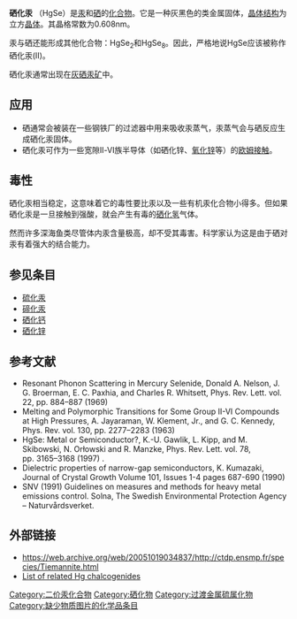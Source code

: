 {{chembox
| verifiedrevid = 364359765
|   Name = 硒化汞(Ⅱ)
| ImageFile = Mercury(II)-selenide-unit-cell-3D-ionic.png
<!-- | ImageSize = 200px -->
|   ImageName = 硒化汞(Ⅱ)晶胞
| IUPACName = 硒化汞(Ⅱ)
|   OtherNames = 
| Section1 = {{Chembox Identifiers
|   CASNo = 20601-83-6
|    CASNo_Ref = {{cascite}}
|   RTECS = 
  }}
| Section2 = {{Chembox Properties
|   Formula = HgSe
|   MolarMass = 279.55
|   Appearance = 灰黑色固体
|   Density = 8.3 g/cm<sup>3</sup>
|   Solubility = 未知
|   MeltingPt = 1270 K  
  }}
| Section3 = {{Chembox Structure
|   Coordination = 
|   CrystalStruct = [[立方晶体|立方晶体]]
  }}
| Section4 = {{Chembox Thermochemistry
| DeltaHf = 247 kJ/mol
| Entropy = 
| HeatCapacity = 178 J kg<sup>−1</sup> K<sup>−1</sup>
  }}
| Section7 = {{Chembox Hazards
|   ExternalMSDS =
|   EUIndex = 080-002-00-6
|   EUClass = {{citation needed|很毒 ('''T+''')}}<br/>危害环境('''N''')
|   RPhrases = {{R26/27/28}}, {{R33}}, {{R50/53}}
|   SPhrases = {{S1/2}}, {{S13}}, {{S28}}, {{S45}}, {{S60}}, {{S61}}
|   NFPA-H =4 
|   NFPA-F = 
|   NFPA-R = 
|   FlashPt = 不可燃
|   PEL = 
  }}
| Section8 = {{Chembox Related
|   OtherAnions = [[氧化汞|氧化汞]]<br/>[[硫化汞|硫化汞]]<br/>[[碲化汞|碲化汞]]
|   OtherCations = [[硒化锌|硒化锌]]<br/>[[硒化钙|硒化钙]]
|   OtherCpds = 
  }}
}}

'''硒化汞''' （HgSe）是[[汞|汞]]和[[硒|硒]]的[[化合物|化合物]]。它是一种灰黑色的类金属固体，[[晶体结构|晶体结构]]为立方[[晶体|晶体]]。其晶格常数为0.608nm。

汞与硒还能形成其他化合物：HgSe<sub>2</sub>和HgSe<sub>8</sub>。因此，严格地说HgSe应该被称作硒化汞(Ⅱ)。

硒化汞通常出现在[[灰硒汞矿|灰硒汞矿]]中。

==应用==
* 硒通常会被装在一些钢铁厂的过滤器中用来吸收汞蒸气，汞蒸气会与硒反应生成硒化汞固体。
* 硒化汞可作为一些宽隙Ⅱ-Ⅵ族半导体（如硒化锌、[[氧化锌|氧化锌]]等）的[[欧姆接触|欧姆接触]]。

==毒性==
硒化汞相当稳定，这意味着它的毒性要比汞以及一些有机汞化合物小得多。但如果硒化汞是一旦接触到强酸，就会产生有毒的[[硒化氢|硒化氢]]气体。

然而许多深海鱼类尽管体内汞含量极高，却不受其毒害。科学家认为这是由于硒对汞有着强大的结合能力。

==参见条目==
* [[硫化汞|硫化汞]]
* [[碲化汞|碲化汞]]
* [[硒化钙|硒化钙]]
* [[硒化锌|硒化锌]]

==参考文献==
{{Citation style|date=September 2007}}
{{reflist}}
* Resonant Phonon Scattering in Mercury Selenide, Donald A. Nelson, J. G. Broerman, E. C. Paxhia, and Charles R. Whitsett, Phys. Rev. Lett. vol. 22, pp. 884–887 (1969) {{doi|10.1103/PhysRevLett.22.884}}
* Melting and Polymorphic Transitions for Some Group II-VI Compounds at High Pressures, A. Jayaraman, W. Klement, Jr., and G. C. Kennedy, Phys. Rev. vol. 130, pp. 2277–2283 (1963) {{doi|10.1103/PhysRev.130.2277}}
* HgSe: Metal or Semiconductor?, K.-U. Gawlik, L. Kipp, and M. Skibowski, N. Orłowski and R. Manzke, Phys. Rev. Lett. vol. 78, pp. 3165–3168 (1997) {{doi|10.1103/PhysRevLett.78.3165}}.
* Dielectric properties of narrow-gap semiconductors, K. Kumazaki, Journal of Crystal Growth Volume 101, Issues 1-4 pages 687-690 (1990)  {{doi|10.1016/0022-0248(90)91059-Y}}
* SNV (1991) Guidelines on measures and methods for heavy metal emissions control. Solna, The Swedish Environmental Protection Agency – Naturvårdsverket.

==外部链接==
* https://web.archive.org/web/20051019034837/http://ctdp.ensmp.fr/species/Tiemannite.html
* [https://archive.is/20070630143734/http://lb.chemie.uni-hamburg.de/static/data2/87_cyv2t5sk.html List of related Hg chalcogenides]

{{汞化合物}}

[[Category:二价汞化合物|Category:二价汞化合物]]
[[Category:硒化物|Category:硒化物]]
[[Category:过渡金属硫属化物|Category:过渡金属硫属化物]]
[[Category:缺少物质图片的化学品条目|Category:缺少物质图片的化学品条目]]